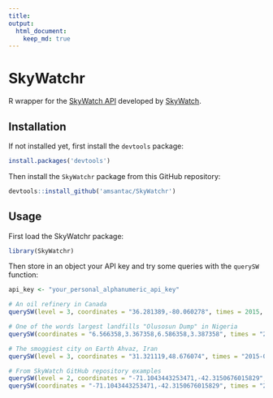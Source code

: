 ```yaml
---
title: 
output:
  html_document:
    keep_md: true
---
```


# SkyWatchr

R wrapper for the [SkyWatch API] developed by [SkyWatch].

## Installation

If not installed yet, first install the `devtools` package:

```r
install.packages('devtools')
```

Then install the `SkyWatchr` package from this GitHub repository:

```r
devtools::install_github('amsantac/SkyWatchr')
```

## Usage

First load the SkyWatchr package:

```r
library(SkyWatchr)
```
Then store in an object your API key and try some queries with the `querySW` function:

```r
api_key <- "your_personal_alphanumeric_api_key"

# An oil refinery in Canada
querySW(level = 3, coordinates = "36.281389,-80.060278", times = 2015, api_key = api_key)

# One of the words largest landfills "Olusosun Dump" in Nigeria
querySW(coordinates = "6.566358,3.367358,6.586358,3.387358", times = "2015", api_key = api_key)

# The smoggiest city on Earth Ahvaz, Iran
querySW(level = 3, coordinates = "31.321119,48.676074", times = "2015-06", api_key = api_key)

# From SkyWatch GitHub repository examples
querySW(level = 2, coordinates = "-71.1043443253471,-42.3150676015829", times = "2009-12-25", api_key = api_key)
querySW(coordinates = "-71.1043443253471,-42.3150676015829", times = "2009-12-25", api_key = api_key)
```

[SkyWatch]: http://www.skywatch.co/
[SkyWatch API]: https://github.com/skywatchspaceapps/api/blob/master/README.md
